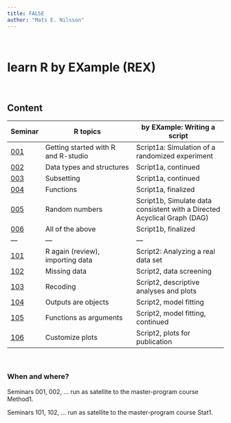 ---
title: FALSE
author: "Mats E. Nilsson"
---

\  
\  

# learn R by EXample (REX)

\ 

## Content

Seminar| R topics               | by EXample: Writing a script
-------| ---------------------- | ----------------------
[001](rex001.html) | Getting started with R and R-studio | Script1a: Simulation of a randomized experiment 
[002](rex002.html) | Data types and structures | Script1a, continued
[003](rex003.html) | Subsetting | Script1a, continued
[004](rex004.html) | Functions | Script1a, finalized
[005](rex005.html) | Random numbers  | Script1b,  Simulate data consistent with a Directed Acyclical Graph (DAG)
[006](rex006.html) | All of the above | Script1b, finalized
---                |---         | ---
[101](rex101.html) | R again (review), importing data | Script2: Analyzing a real data set
[102](rex102.html) | Missing data   | Script2, data screening 
[103](rex103.html) | Recoding     | Script2, descriptive analyses and plots
[104](rex104.html) | Outputs are objects   | Script2, model fitting
[105](rex105.html) | Functions as arguments | Script2, model fitting, continued
[106](rex106.html) | Customize plots  | Script2, plots for publication




\ 

### When and where?
Seminars 001, 002, ... run as satellite to the master-program course Method1.

Seminars 101, 102, ... run as satellite to the master-program course Stat1.




\
\ 

